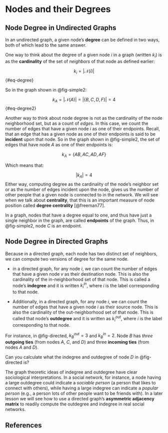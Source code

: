 # Nodes and their Degrees {#sec-degree}

## Node Degree in Undirected Graphs
In an undirected graph, a given node's **degree** can be defined in two ways, both of which lead to the same answer.

One way to think about the degree of a given node $i$ in a graph (written $k_i$) is as the **cardinality** of the set of *neighbors* of that node as defined earlier:

$$
  k_i = |\mathcal{N}(i)|
$$ {#eq-degree}


So in the graph shown in @fig-simple2: 

$$
k_A = |\mathcal{N}(A)| = |\{B, C, D, F\}|=4
$$ {#eq-degree2}

Another way to think about node degree is not as the cardinality of the node neighborhood set, but as a count of *edges*. In this case, we count the number of edges that have a given node $i$ as one of their endpoints. Recall, that an edge that has a given node as one of their endpoints is said to be **incident** upon that node. So in the graph shown in @fig-simple2, the set of edges that have node *A* as one of their endpoints is: 

$$
k_A = \{AB, AC, AD, AF\}
$$

Which means that:

$$
|k_A| = 4
$$
Either way, computing degree as the cardinality of the node's neighbor set or as the number of edges incident upon the node, gives us the number of other people that a given node is connected to in the network. We will see when we talk about **centrality**, that this is an important measure of node position called **degree centrality** [@freeman77]. 

In a graph, nodes that have a degree equal to one, and thus have just a single neighbor in the graph, are called **endpoints** of the graph. Thus, in @fig-simple2, node $C$ is an endpoint.


## Node Degree in Directed Graphs
Because in a directed graph, each node has two distinct set of neighbors, we can compute two versions of degree for the same node. 

- in a directed graph, for any node *i*, we can count the number of edges that have a given node $v$ as their destination node. This is also the cardinality of the in-neighborhood set of that node. This is called a node's **indegree** and it is written $k^{in}_i$, where *i* is the label corresponding to that node.

- Additionally, in a directed graph, for any node *i*, we can count the number of edges that have a given node $i$ as their source node. This is also the cardinality of the out-neighborhood set of that node. This is called that node's **outdegree** and it is written as $k^{out}_i$, where *i* is the label corresponding to that node.

For instance, in @fig-directed, $k^{out}_B = 3$ and $k^{in}_B = 2$. Node *B* has *three* **outgoing ties** (from nodes *A*, *C*, and *D*) and three **incoming ties** (from nodes *A* and *D*).

Can you calculate what the indegree and outdegree of node *D* in @fig-directed is?

The graph theoretic ideas of indegree and outdegree have clear sociological interpretations. In a social network, for instance, a node having a large outdegree could indicate a *sociable person* (a person that likes to connect with others), while having a large indegree can indicate a *popular person* (e.g., a person lots of other people want to be friends with). In a later lesson we will see how to use a directed graph's **asymmetric adjacency matrix** to readily compute the outdegree and indegree in real social networks.

## References {.unnumbered}